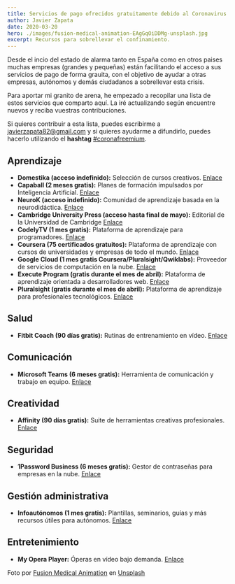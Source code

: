 ```yaml
---
title: Servicios de pago ofrecidos gratuitamente debido al Coronavirus COVID-19
author: Javier Zapata
date: 2020-03-20
hero: ./images/fusion-medical-animation-EAgGqOiDDMg-unsplash.jpg
excerpt: Recursos para sobrellevar el confinamiento.
---
```


Desde el incio del estado de alarma tanto en España como en otros paises muchas empresas (grandes y pequeñas) están facilitando el acceso a sus servicios de pago de forma grauita, con el objetivo de ayudar a otras empresas, autónomos y demás ciudadanos a sobrellevar esta crisis.

Para aportar mi granito de arena, he empezado a recopilar una lista de estos servicios que comparto aquí. La iré actualizando según encuentre nuevos y reciba vuestras contribuciones.

Si quieres contribuir a esta lista, puedes escribirme a [javierzapata82@gmail.com](mailto:javierzapata82@gmail.com?subject=%5BCoronafreemium%5D%20Servicio) y si quieres ayudarme a difundirlo, puedes hacerlo utilizando el **hashtag** [#coronafreemium](https://twitter.com/search?q=%23coronafreemium).

## Aprendizaje

- **Domestika (acceso indefinido):** Selección de cursos creativos. [Enlace](https://www.domestika.org/quedateencasa)
- **Capaball (2 meses gratis):** Planes de formación impulsados por Inteligencia Artificial. [Enlace](https://capaball.com/)
- **NeuroK (acceso indefinido):** Comunidad de aprendizaje basada en la neurodidáctica. [Enlace](https://neurok.es/coronavirus-acceso-gratis/)
- **Cambridge University Press (acceso hasta final de mayo):** Editorial de la Universidad de Cambridge [Enlace](https://www.cambridge.org/about-us/covid-19/)
- **CodelyTV (1 mes gratis):** Plataforma de aprendizaje para programadores. [Enlace](https://twitter.com/CodelyTV/status/1240272977830305792)
- **Coursera (75 certificados gratuitos):** Plataforma de aprendizaje con cursos de universidades y empresas de todo el mundo. [Enlace](https://www.freecodecamp.org/news/coronavirus-coursera-free-certificate/)
- **Google Cloud (1 mes gratis Coursera/Pluralsight/Qwiklabs):** Proveedor de servicios de computación en la nube. [Enlace](https://inthecloud.withgoogle.com/training-discount/register.html)
- **Execute Program (gratis durante el mes de abril):** Plataforma de aprendizaje orientada a desarrolladores web. [Enlace](https://twitter.com/exec_prog/status/1245757921922895872)
- **Pluralsight (gratis durante el mes de abril):** Plataforma de aprendizaje para profesionales tecnológicos. [Enlace](https://www.pluralsight.com/blog/news/stay-home-skill-up-for-free)

## Salud

- **Fitbit Coach (90 días gratis):** Rutinas de entrenamiento en vídeo. [Enlace](https://blog.fitbit.com/letter-from-ceo/)

## Comunicación

- **Microsoft Teams (6 meses gratis):** Herramienta de comunicación y trabajo en equipo. [Enlace](https://teams.microsoft.com/start)

## Creatividad

- **Affinity (90 días gratis):** Suite de herramientas creativas profesionales. [Enlace](https://affinity.serif.com/es/supporting-the-creative-community/)

## Seguridad

- **1Password Business (6 meses gratis):** Gestor de contraseñas para empresas en la nube. [Enlace](https://1password.com/es/business/)

## Gestión administrativa

- **Infoautónomos (1 mes gratis):** Plantillas, seminarios, guías y más recursos útiles para autónomos. [Enlace](https://www.infoautonomos.com/login/?next=/cuenta/mes-regalo/)

## Entretenimiento

- **My Opera Player:** Óperas en vídeo bajo demanda. [Enlace](https://likes.movistar.es/cultura-y-ocio/cultura/my-opera-player-gratis-todos)

Foto por [Fusion Medical Animation](https://unsplash.com/@fusion_medical_animation) en [Unsplash](https://unsplash.com/photos/EAgGqOiDDMg)
